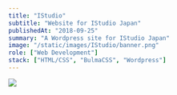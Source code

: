 ```yaml
---
title: "IStudio"
subtitle: "Website for IStudio Japan"
publishedAt: "2018-09-25"
summary: "A Wordpress site for IStudio Japan"
image: "/static/images/IStudio/banner.png"
role: ["Web Development"]
stack: ["HTML/CSS", "BulmaCSS", "Wordpress"]
---
```


<Image
    src="/static/images/istudio/IStudio-Pages.png"
    width={1024}
    height={560}
    layout="responsive"
    objectFit="cover"
    className="rounded-lg"
/>
